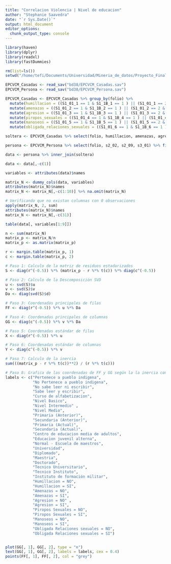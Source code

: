 ```yaml
---
title: "Correlacion Violencia | Nivel de educacion"
author: "Stephanie Saavedra"
date: "`r Sys.Date()`"
output: html_document
editor_options: 
  chunk_output_type: console
---
```


```r
library(haven)
library(dplyr)
library(readxl)
library(fastDummies)

rm(list=ls())
setwd("/home/tefi/Documents/Universidad/Mineria_de_datos/Proyecto_Final")

EPCVCM_Casadas <- read_sav("bd38/EPCVCM_Casadas.sav")
EPCVCM_Persona <- read_sav("bd38/EPCVCM_Persona.sav")

EPCVCM_Casadas <- EPCVCM_Casadas %>% group_by(folio) %>% 
  mutate(humillacion = ((S1_01_1 == 1 & S1_1B_1 == 1 ) || (S1_01_1 == 2 & S1_1B_1 == 2))) %>%
  mutate(amenazas = ((S1_01_2 == 1 & S1_1B_2 == 1 ) || (S1_01_2 == 2 & S1_1B_2 == 2))) %>% 
  mutate(agresion = ((S1_01_3 == 1 & S1_1B_3 == 1 ) || (S1_01_3 == 2 & S1_1B_3 == 2))) %>% 
  mutate(piropos_sexuales = ((S1_01_4 == 1 & S1_1B_4 == 1 ) || (S1_01_4 == 2 & S1_1B_4 == 2))) %>% 
  mutate(manoseos = ((S1_01_5 == 1 & S1_1B_5 == 1 ) || (S1_01_5 == 2 & S1_1B_5 == 2))) %>% 
  mutate(obligada_relaciones_sexuales = ((S1_01_6 == 1 & S1_1B_6 == 1 ) || (S1_01_6 == 2 & S1_1B_6 == 2)))

soltera <- EPCVCM_Casadas %>% select(folio, humillacion, amenazas, agresion, piropos_sexuales, manoseos, obligada_relaciones_sexuales)

persona <- EPCVCM_Persona %>% select(folio, s2_02, s2_09, s3_01) %>% filter(s2_02 == 2 & (s2_09 == 1 | s2_09 == 2)) 

data <- persona %>% inner_join(soltera)

data <- data[,-c(1)]

variables <- attributes(data)$names

matrix_N <- dummy_cols(data, variables)
attributes(matrix_N)$names
matrix_N <- matrix_N[,-c(1:10)] %>% na.omit(matrix_N)

# Verificando que no existan columnas con 0 observaciones
apply(matrix_N, 2, sum)
attributes(matrix_N)$names
matrix_N <- matrix_N[,-c(31)]

table(data[, variables[1:9]])

n <- sum(matrix_N)
matrix_p <- matrix_N/n
matrix_p <- as.matrix(matrix_p)

r <- margin.table(matrix_p, 1)
c <- margin.table(matrix_p, 2)

# Paso 1: Calculo de la matriz de residuos estadarizados
S <- diag(r^(-0.5)) %*% (matrix_p - r %*% t(c)) %*% diag(c^(-0.5))

# Paso 2: Calculo de la Descomposición SVD
u <- svd(S)$u
v <- svd(S)$v
Da <- diag(svd(S)$d)

# Paso 3: Coordenadas principales de filas
FF <- diag(r^(-0.5)) %*% u %*% Da

# Paso 4: Coordenadas principales de columnas
GG <- diag(c^(-0.5)) %*% v %*% Da

# Paso 5: Coordenadas estándar de filas
X <- diag(r^(-0.5)) %*% u

# Paso 6: Coordenadas estándar de columnas
Y <- diag(c^(-0.5)) %*% v

# Paso 7: Calculo de la inercia
sum(((matrix_p - r %*% t(c))**2) / (r %*% t(c)))

# Paso 8: Grafica de las coordenadas de FF y GG según la la inercia contenida en la matriz
labels <- c("Pertenece a pueblo indigena", 
            "No Pertenece a pueblo indigena", 
            "No sabe leer ni escribir", 
            "Sabe leer y escribir", 
            "Curso de alfabetizacion", 
            "Nivel Basico", 
            "Nivel Intermedio" , 
            "Nivel Medio", 
            "Primaria (Anterior)", 
            "Secundaria (Anterior)", 
            "Primaria (Actual)", 
            "Secundaria (Actual)", 
            "Centro de educacion media de adultos",
            "Educacion juvenil alterna", 
            "Normal - Escuela de maestros",
            "Universidad",
            "Diplomado", 
            "Maestria", 
            "Doctorado", 
            "Tecnico Universitario",
            "Tecnico Instituto", 
            "Instituto de formación militar", 
            "Humillacion = NO", 
            "Humillacion = SI", 
            "Amenazas = NO", 
            "Amenazas = SI", 
            "Agresion = NO" , 
            "Agresion = SI", 
            "Piropos Sexuales = NO", 
            "Piropos Sexuales = SI", 
            "Manoseos = NO",
            "Manoseos = SI", 
            "Obligada Relaciones sexuales = NO",
            "Obligada Relaciones sexuales = SI")


plot(GG[, 1], GG[, 2], type = "n")
text(GG[, 1], GG[, 2], labels = labels, cex = 0.4)
points(FF[, 1], FF[, 2], col = "grey")
```